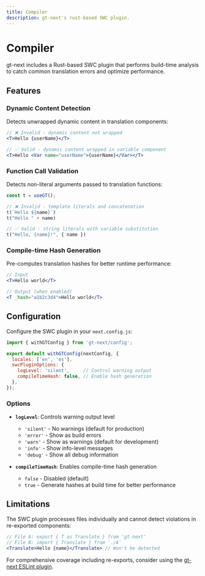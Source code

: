 ```yaml
---
title: Compiler
description: gt-next's rust-based SWC plugin.
---
```


# Compiler

gt-next includes a Rust-based SWC plugin that performs build-time analysis to catch common translation errors and optimize performance.

## Features

### Dynamic Content Detection
Detects unwrapped dynamic content in translation components:

```jsx
// ❌ Invalid - dynamic content not wrapped
<T>Hello {userName}</T>

// ✅ Valid - dynamic content wrapped in variable component  
<T>Hello <Var name="userName">{userName}</Var></T>
```

### Function Call Validation
Detects non-literal arguments passed to translation functions:

```jsx
const t = useGT();

// ❌ Invalid - template literals and concatenation
t(`Hello ${name}`)
t("Hello " + name)

// ✅ Valid - string literals with variable substitution
t("Hello, {name}!", { name })
```

### Compile-time Hash Generation
Pre-computes translation hashes for better runtime performance:

```jsx
// Input
<T>Hello world</T>

// Output (when enabled)
<T _hash="a1b2c3d4">Hello world</T>
```

## Configuration

Configure the SWC plugin in your `next.config.js`:

```javascript
import { withGTConfig } from 'gt-next/config';

export default withGTConfig(nextConfig, {
  locales: ['en', 'es'],
  swcPluginOptions: {
    logLevel: 'silent',     // Control warning output
    compileTimeHash: false, // Enable hash generation
  },
});
```

### Options

- **`logLevel`**: Controls warning output level
  - `'silent'` - No warnings (default for production)
  - `'error'` - Show as build errors
  - `'warn'` - Show as warnings (default for development)
  - `'info'` - Show info-level messages
  - `'debug'` - Show all debug information

- **`compileTimeHash`**: Enables compile-time hash generation
  - `false` - Disabled (default)
  - `true` - Generate hashes at build time for better performance

## Limitations

The SWC plugin processes files individually and cannot detect violations in re-exported components:

```jsx
// File A: export { T as Translate } from 'gt-next'
// File B: import { Translate } from './A'
<Translate>Hello {name}</Translate> // Won't be detected
```

For comprehensive coverage including re-exports, consider using the [gt-next ESLint plugin](/docs/en/next/tools/eslint).